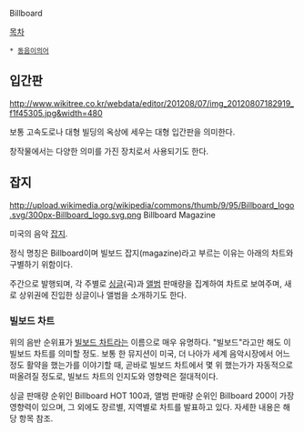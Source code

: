Billboard

[[목차]]

 * [[동음이의어]]

== 입간판 ==
http://www.wikitree.co.kr/webdata/editor/201208/07/img_20120807182919_f1f45305.jpg&width=480

보통 고속도로나 대형 빌딩의 옥상에 세우는 대형 입간판을 의미한다.

창작물에서는 다양한 의미를 가진 장치로서 사용되기도 한다.

== 잡지 ==
http://upload.wikimedia.org/wikipedia/commons/thumb/9/95/Billboard_logo.svg/300px-Billboard_logo.svg.png
Billboard Magazine

미국의 음악 [[잡지]].

정식 명칭은 Billboard이며 빌보드 잡지(magazine)라고 부르는 이유는 아래의 차트와 구별하기 위함이다.

주간으로 발행되며, 각 주별로 [[싱글]](곡)과 [[앨범]] 판매량을 집계하여 차트로 보여주며, 새로 상위권에 진입한 싱글이나 앨범을 소개하기도 한다.

=== 빌보드 차트 ===
위의 음반 순위표가 [[빌보드 차트]]라는 이름으로 매우 유명하다. "빌보드"라고만 해도 이 빌보드 차트를 의미할 정도. 보통 한 뮤지션이 미국, 더 나아가 세계 음악시장에서 어느정도 활약을 했는가를 이야기할 때, 곧바로 빌보드 차트에서 몇 위 했는가가 자동적으로 떠올려질 정도로, 빌보드 차트의 인지도와 영향력은 절대적이다.

싱글 판매량 순위인 Billboard HOT 100과, 앨범 판매량 순위인 Billboard 200이 가장 영향력이 있으며, 그 외에도 장르별, 지역별로 차트를 발표하고 있다. 자세한 내용은 해당 항목 참조.
